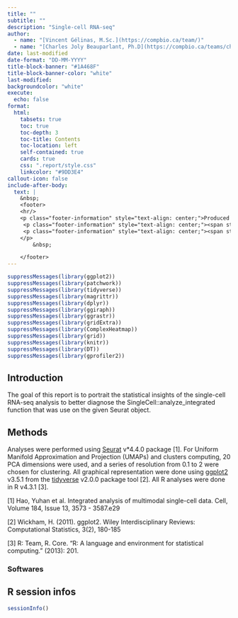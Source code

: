 ```yaml
---
title: ""
subtitle: ""
description: "Single-cell RNA-seq"
author: 
  - name: "[Vincent Gélinas, M.Sc.](https://compbio.ca/team/)"
  - name: "[Charles Joly Beauparlant, Ph.D](https://compbio.ca/teams/charles-joly-beauparlant/)"
date: last-modified
date-format: "DD-MM-YYYY"
title-block-banner: "#1A468F"
title-block-banner-color: "white"
last-modified:
backgroundcolor: "white"
execute:
  echo: false
format:
  html:
    tabsets: true
    toc: true
    toc-depth: 3
    toc-title: Contents
    toc-location: left
    self-contained: true
    cards: true
    css: ".report/style.css"
    linkcolor: "#9DD3E4"
callout-icon: false
include-after-body:
  text: |
    &nbsp;
    <footer>
    <hr/>
    <p class="footer-information" style="text-align: center;">Produced by <a href="https://compbio.ca/">Arnaud Droit’s Computational Biology Laboratory</a></p>
     <p class="footer-information" style="text-align: center;"><span style="color: white;">Centre de recherche du CHU de Québec - Université Laval</span></p>
     <p class="footer-information" style="text-align: center;"><span style="color: white;">2705, boulevard Laurier, Québec (QC), G1V4G2, T-R5711</span></p>
    </p>
        &nbsp;

    </footer>
---
```


```r
suppressMessages(library(ggplot2))
suppressMessages(library(patchwork))
suppressMessages(library(tidyverse))
suppressMessages(library(magrittr))
suppressMessages(library(dplyr))
suppressMessages(library(ggiraph))
suppressMessages(library(ggrastr))
suppressMessages(library(gridExtra))
suppressMessages(library(ComplexHeatmap))
suppressMessages(library(grid))
suppressMessages(library(knitr))
suppressMessages(library(DT))
suppressMessages(library(gprofiler2))
```

## Introduction

The goal of this report is to portrait the statistical insights of the single-cell RNA-seq analysis to better diagnose the SingleCell::analyze_integrated function that was use on the given Seurat object. 

## Methods

Analyses were performed using [Seurat](https://satijalab.org/seurat/) v*4.4.0 package [1]. For Uniform Manifold Approximation and Projection (UMAPs) and clusters computing, 20 PCA dimensions were used, and a series of resolution from 0.1 to 2 were chosen for clustering. All graphical representation were done using [ggplot2](https://ggplot2.tidyverse.org/reference/scale_brewer.html) v3.5.1 from the [tidyverse](https://www.tidyverse.org/) v2.0.0 package tool [2]. All R analyses were done in R v4.3.1 [3].

[1] Hao, Yuhan et al. Integrated analysis of multimodal single-cell data. Cell, Volume 184, Issue 13, 3573 - 3587.e29

[2] Wickham, H. (2011). ggplot2. Wiley Interdisciplinary Reviews: Computational
Statistics, 3(2), 180-185

[3] R: Team, R. Core. "R: A language and environment for statistical computing."
(2013): 201.

### Softwares

::: {.callout-note collapse=true .session-info}

## R session infos

```r
sessionInfo()
```

:::

